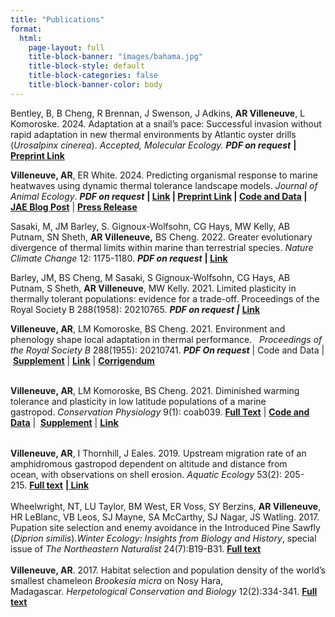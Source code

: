 ```yaml
---
title: "Publications"
format:
  html:
    page-layout: full
    title-block-banner: "images/bahama.jpg"
    title-block-style: default
    title-block-categories: false
    title-block-banner-color: body
---
```


Bentley, B, B Cheng, R Brennan, J Swenson, J Adkins, **AR Villeneuve**, L Komoroske. 2024. Adaptation at a snail’s pace: Successful invasion without rapid adaptation in new thermal environments by Atlantic oyster drills (*Urosalpinx cinerea*). *Accepted, Molecular Ecology. **PDF on request*** **\|** [**Preprint Link**](https://advance.sagepub.com/doi/full/10.22541/au.172320118.84212337/v1)

**Villeneuve, AR**, ER White. 2024. Predicting organismal response to marine heatwaves using dynamic thermal tolerance landscape models. *Journal of Animal Ecology*. ***PDF on request*** **\| [Link](https://doi.org/10.1111/1365-2656.14120) \| [Preprint Link](https://doi.org/10.32942/X29W4W) \| [Code and Data](https://datadryad.org/stash/dataset/doi:10.5061/dryad.8w9ghx3tx) \| [JAE Blog Post](https://animalecologyinfocus.com/2024/06/12/an-organismal-crystal-ball-during-marine-heatwaves-predicting-death-across-heat-doses/)** \| [**Press Release**](https://www.unh.edu/unhtoday/news/release/2024/08/08/unh-research-offers-better-measurement-lethal-impact-marine-heatwaves)

Sasaki, M, JM Barley, S. Gignoux-Wolfsohn, CG Hays, MW Kelly, AB Putnam, SN Sheth, **AR Villeneuve,** BS Cheng. 2022. Greater evolutionary divergence of thermal limits within marine than terrestrial species. *Nature Climate Change* 12: 1175-1180. ***PDF on request*** **\| [Link](https://www.nature.com/articles/s41558-022-01534-y)**

Barley, JM, BS Cheng, M Sasaki, S Gignoux-Wolfsohn, CG Hays, AB Putnam, S Sheth, **AR Villeneuve**, MW Kelly. 2021. Limited plasticity in thermally tolerant populations: evidence for a trade-off. Proceedings of the Royal Society B 288(1958): 20210765. ***PDF on request \|*** [**Link**](https://pubmed.ncbi.nlm.nih.gov/34493077/)

**Villeneuve, AR**, LM Komoroske, BS Cheng. 2021. Environment and phenology shape local adaptation in thermal performance.   *Proceedings of the Royal Society B* 288(1955): 20210741. [***​***]{.underline}***PDF On request*** \| Code and Data \| [[**Supplement**]{.underline}](https://rs.figshare.com/articles/journal_contribution/Supplementary_Materials_from_Environment_and_phenology_shape_local_adaptation_in_thermal_performance/14992747) [\|]{.underline} [[**Link**]{.underline}](https://royalsocietypublishing.org/doi/abs/10.1098/rspb.2021.0741) \| [[**Corrigendum**]{.underline}](#0)

\
**Villeneuve, AR**, LM Komoroske, BS Cheng. 2021. Diminished warming tolerance and plasticity in low latitude populations of a marine gastropod. *Conservation Physiology* 9(1): coab039. [**Full Text**](https://villesci.weebly.com/uploads/1/2/3/6/123660066/villeneuve_2021_conphys.pdf) \| [[**Code and Data**]{.underline}](https://zenodo.org/record/4644201#.YQF3845Kg2w) \|  [**Supplement**](https://villesci.weebly.com/uploads/1/2/3/6/123660066/villeneuve_lt50_ms_supplementary_4_15_coab039.docx) [\|]{.underline} [[**Link**]{.underline}](#0){style="font-size: 11pt;"}

\
**Villeneuve, AR**, I Thornhill, J Eales. 2019*.* Upstream migration rate of an amphidromous gastropod dependent on altitude and distance from ocean, with observations on shell erosion. *Aquatic Ecology* 53(2): 205-215. [**Full text**](https://villesci.weebly.com/uploads/1/2/3/6/123660066/villeneuve2019_article_upstreammigrationandaltitudina.pdf) **\|[ Link](https://link.springer.com/article/10.1007/s10452-019-09683-7)**\
[**​**](https://villesci.weebly.com/uploads/1/2/3/6/123660066/villeneuve2019_article_upstreammigrationandaltitudina.pdf)\
Wheelwright, NT, LU Taylor, BM West, ER Voss, SY Berzins, **AR Villeneuve**, HR LeBlanc, VB Leos, SJ Mayne, SA McCarthy, SJ Nagar, JS Watling. 2017. Pupation site selection and enemy avoidance in the Introduced Pine Sawfly (*Diprion similis*).*Winter Ecology: Insights from Biology and History*, special issue of *The Northeastern Naturalist* 24(7):B19-B31. [[**Full text**]{.underline}](https://villesci.weebly.com/uploads/1/2/3/6/123660066/wheelwrightelalnenat17__2_.pdf)\
 \
**Villeneuve, AR**. 2017. Habitat selection and population density of the world's smallest chameleon *Brookesia micra* on Nosy Hara, Madagascar. *Herpetological Conservation and Biology* 12(2):334-341. [[**Full text**]{.underline}](https://villesci.weebly.com/uploads/1/2/3/6/123660066/villeneuve2017brookesiafinal.pdf)
